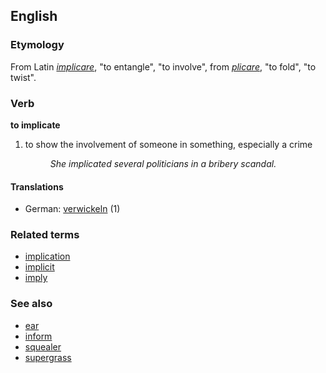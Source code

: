 ==English==
===Etymology===
From Latin ''[[implicare]]'', "to entangle", "to involve", from ''[[plicare]]'', "to fold", "to twist".
===Verb===
'''to implicate'''
# to show the involvement of someone in something, especially a crime
#:''She implicated several politicians in a bribery scandal.''
====Translations====
*German: [[verwickeln]] (1)
===Related terms===
*[[implication]]
*[[implicit]]
*[[imply]]
===See also===
*[[ear]]
*[[inform]]
*[[squealer]]
*[[supergrass]]